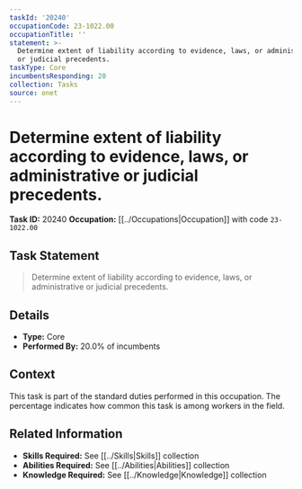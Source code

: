 ```yaml
---
taskId: '20240'
occupationCode: 23-1022.00
occupationTitle: ''
statement: >-
  Determine extent of liability according to evidence, laws, or administrative
  or judicial precedents.
taskType: Core
incumbentsResponding: 20
collection: Tasks
source: onet
---
```

# Determine extent of liability according to evidence, laws, or administrative or judicial precedents.

**Task ID:** 20240
**Occupation:** [[../Occupations|Occupation]] with code `23-1022.00`

## Task Statement

> Determine extent of liability according to evidence, laws, or administrative or judicial precedents.

## Details

- **Type:** Core
- **Performed By:** 20.0% of incumbents

## Context

This task is part of the standard duties performed in this occupation. The percentage indicates how common this task is among workers in the field.

## Related Information

- **Skills Required:** See [[../Skills|Skills]] collection
- **Abilities Required:** See [[../Abilities|Abilities]] collection
- **Knowledge Required:** See [[../Knowledge|Knowledge]] collection
